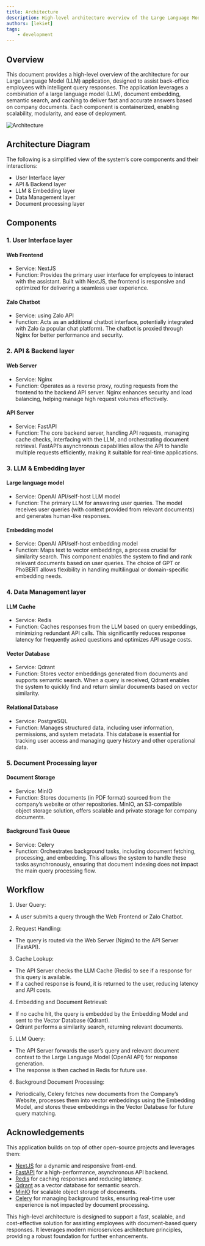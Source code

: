```yaml
---
title: Architecture
description: High-level architecture overview of the Large Language Model (LLM) application for intelligent query responses.
authors: [lekiet]
tags:
    - development
---
```




## Overview

This document provides a high-level overview of the architecture for our Large Language Model (LLM) application, designed to assist back-office employees with intelligent query responses. The application leverages a combination of a large language model (LLM), document embedding, semantic search, and caching to deliver fast and accurate answers based on company documents. Each component is containerized, enabling scalability, modularity, and ease of deployment.

<img src="/img/highLevelArchitecture/architecture.png" alt="Architecture" />

## Architecture Diagram

The following is a simplified view of the system’s core components and their interactions:

- User Interface layer
- API & Backend layer
- LLM & Embedding layer
- Data Management layer
- Document processing layer

## Components

### 1. User Interface layer

#### Web Frontend

- Service: NextJS
- Function: Provides the primary user interface for employees to interact with the assistant. Built with NextJS, the frontend is responsive and optimized for delivering a seamless user experience.

#### Zalo Chatbot

- Service: using Zalo API
- Function: Acts as an additional chatbot interface, potentially integrated with Zalo (a popular chat platform). The chatbot is proxied through Nginx for better performance and security.

### 2. API & Backend layer

#### Web Server

- Service: Nginx
- Function: Operates as a reverse proxy, routing requests from the frontend to the backend API server. Nginx enhances security and load balancing, helping manage high request volumes effectively.

#### API Server

- Service: FastAPI
- Function: The core backend server, handling API requests, managing cache checks, interfacing with the LLM, and orchestrating document retrieval. FastAPI’s asynchronous capabilities allow the API to handle multiple requests efficiently, making it suitable for real-time applications.

### 3. LLM & Embedding layer

#### Large language model

- Service: OpenAI API/self-host LLM model
- Function: The primary LLM for answering user queries. The model receives user queries (with context provided from relevant documents) and generates human-like responses.

#### Embedding model

- Service: OpenAI API/self-host embedding model
- Function: Maps text to vector embeddings, a process crucial for similarity search. This component enables the system to find and rank relevant documents based on user queries. The choice of GPT or PhoBERT allows flexibility in handling multilingual or domain-specific embedding needs.

### 4. Data Management layer

#### LLM Cache

- Service: Redis
- Function: Caches responses from the LLM based on query embeddings, minimizing redundant API calls. This significantly reduces response latency for frequently asked questions and optimizes API usage costs.

#### Vector Database

- Service: Qdrant
- Function: Stores vector embeddings generated from documents and supports semantic search. When a query is received, Qdrant enables the system to quickly find and return similar documents based on vector similarity.

#### Relational Database

- Service: PostgreSQL
- Function: Manages structured data, including user information, permissions, and system metadata. This database is essential for tracking user access and managing query history and other operational data.

### 5. Document Processing layer

#### Document Storage

- Service: MinIO
- Function: Stores documents (in PDF format) sourced from the company’s website or other repositories. MinIO, an S3-compatible object storage solution, offers scalable and private storage for company documents.

#### Background Task Queue

- Service: Celery
- Function: Orchestrates background tasks, including document fetching, processing, and embedding. This allows the system to handle these tasks asynchronously, ensuring that document indexing does not impact the main query processing flow.

## Workflow

1. User Query:

- A user submits a query through the Web Frontend or Zalo Chatbot.

2. Request Handling:

- The query is routed via the Web Server (Nginx) to the API Server (FastAPI).

3. Cache Lookup:

- The API Server checks the LLM Cache (Redis) to see if a response for this query is available.
- If a cached response is found, it is returned to the user, reducing latency and API costs.

4. Embedding and Document Retrieval:

- If no cache hit, the query is embedded by the Embedding Model and sent to the Vector Database (Qdrant).
- Qdrant performs a similarity search, returning relevant documents.

5. LLM Query:

- The API Server forwards the user’s query and relevant document context to the Large Language Model (OpenAI API) for response generation.
- The response is then cached in Redis for future use.

6. Background Document Processing:

- Periodically, Celery fetches new documents from the Company’s Website, processes them into vector embeddings using the Embedding Model, and stores these embeddings in the Vector Database for future query matching.

## Acknowledgements

This application builds on top of other open-source projects and leverages them:

- [NextJS](https://github.com/vercel/next.js) for a dynamic and responsive front-end.
- [FastAPI](https://github.com/fastapi/fastapi) for a high-performance, asynchronous API backend.
- [Redis](https://github.com/redis/redis) for caching responses and reducing latency.
- [Qdrant](https://github.com/qdrant/qdrant) as a vector database for semantic search.
- [MinIO](https://github.com/minio/minio) for scalable object storage of documents.
- [Celery](https://github.com/celery/celery) for managing background tasks, ensuring real-time user experience is not impacted by document processing.

This high-level architecture is designed to support a fast, scalable, and cost-effective solution for assisting employees with document-based query responses. It leverages modern microservices architecture principles, providing a robust foundation for further enhancements.
